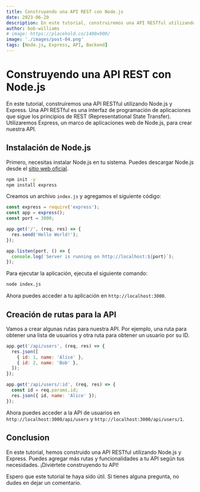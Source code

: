 ```yaml
---
title: Construyendo una API REST con Node.js
date: 2023-06-20
description: En este tutorial, construiremos una API RESTful utilizando Node.js y Express.
author: bob-williams
# image: https://placehold.co/1400x900/
image: './images/post-04.png'
tags: [Node.js, Express, API, Backend]
---
```


# Construyendo una API REST con Node.js

En este tutorial, construiremos una API RESTful utilizando Node.js y Express. Una API RESTful es una interfaz de programación de aplicaciones que sigue los principios de REST (Representational State Transfer). Utilizaremos Express, un marco de aplicaciones web de Node.js, para crear nuestra API.

## Instalación de Node.js

Primero, necesitas instalar Node.js en tu sistema. Puedes descargar Node.js desde el [sitio web oficial](https://nodejs.org/).

```bash
npm init -y
npm install express
```

Creamos un archivo `index.js` y agregamos el siguiente código:

```javascript
const express = require('express');
const app = express();
const port = 3000;

app.get('/', (req, res) => {
  res.send('Hello World!');
});

app.listen(port, () => {
  console.log(`Server is running on http://localhost:${port}`);
});
```

Para ejecutar la aplicación, ejecuta el siguiente comando:

```bash
node index.js
```

Ahora puedes acceder a tu aplicación en `http://localhost:3000`.

## Creación de rutas para la API

Vamos a crear algunas rutas para nuestra API. Por ejemplo, una ruta para obtener una lista de usuarios y otra ruta para obtener un usuario por su ID.

```javascript
app.get('/api/users', (req, res) => {
  res.json([
    { id: 1, name: 'Alice' },
    { id: 2, name: 'Bob' },
  ]);
});

app.get('/api/users/:id', (req, res) => {
  const id = req.params.id;
  res.json({ id, name: 'Alice' });
});
```

Ahora puedes acceder a la API de usuarios en `http://localhost:3000/api/users` y `http://localhost:3000/api/users/1`.

## Conclusion

En este tutorial, hemos construido una API RESTful utilizando Node.js y Express. Puedes agregar más rutas y funcionalidades a tu API según tus necesidades. ¡Diviértete construyendo tu API!

Espero que este tutorial te haya sido útil. Si tienes alguna pregunta, no dudes en dejar un comentario.
